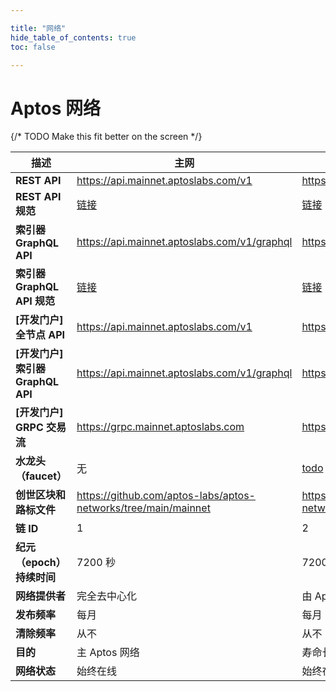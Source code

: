```yaml
---

title: "网络"
hide_table_of_contents: true
toc: false

---
```


# Aptos 网络

{/* TODO Make this fit better on the screen */}

| 描述                              | 主网                                                                                                             | 测试网                                                                                                           | 开发网                                                                                                          |
| --------------------------------- | ---------------------------------------------------------------------------------------------------------------- | ---------------------------------------------------------------------------------------------------------------- | --------------------------------------------------------------------------------------------------------------- |
| **REST API**                      | https://api.mainnet.aptoslabs.com/v1                                                                             | https://api.testnet.aptoslabs.com/v1                                                                             | https://api.devnet.aptoslabs.com/v1                                                                             |
| **REST API 规范**                 | <a href="https://api.mainnet.aptoslabs.com/v1/spec#/">链接</a>                                                   | <a href="https://api.testnet.aptoslabs.com/v1/spec#/">链接</a>                                                   | <a href="https://api.devnet.aptoslabs.com/v1/spec#/">链接</a>                                                   |
| **索引器 GraphQL API**            | https://api.mainnet.aptoslabs.com/v1/graphql                                                                     | https://api.testnet.aptoslabs.com/v1/graphql                                                                     | https://api.devnet.aptoslabs.com/v1/graphql                                                                     |
| **索引器 GraphQL API 规范**       | <a href="https://cloud.hasura.io/public/graphiql?endpoint=https://api.mainnet.aptoslabs.com/v1/graphql">链接</a> | <a href="https://cloud.hasura.io/public/graphiql?endpoint=https://api.testnet.aptoslabs.com/v1/graphql">链接</a> | <a href="https://cloud.hasura.io/public/graphiql?endpoint=https://api.devnet.aptoslabs.com/v1/graphql">链接</a> |
| **[开发门户] 全节点 API**         | https://api.mainnet.aptoslabs.com/v1                                                                             | https://api.testnet.aptoslabs.com/v1                                                                             | https://api.devnet.aptoslabs.com/v1                                                                             |
| **[开发门户] 索引器 GraphQL API** | https://api.mainnet.aptoslabs.com/v1/graphql                                                                     | https://api.testnet.aptoslabs.com/v1/graphql                                                                     | https://api.devnet.aptoslabs.com/v1/graphql                                                                     |
| **[开发门户] GRPC 交易流**        | https://grpc.mainnet.aptoslabs.com                                                                               | https://grpc.testnet.aptoslabs.com                                                                               | https://grpc.devnet.aptoslabs.com                                                                               |
| **水龙头（faucet）**              | 无                                                                                                               | [todo](/network/faucet)                                                                                          | https://faucet.devnet.aptoslabs.com/                                                                            |
| **创世区块和路标文件**                    | https://github.com/aptos-labs/aptos-networks/tree/main/mainnet                                                   | https://github.com/aptos-labs/aptos-networks/tree/main/testnet                                                   | https://github.com/aptos-labs/aptos-networks/tree/main/devnet                                                   |
| **链 ID**                         | 1                                                                                                                | 2                                                                                                                | [在 Aptos Explorer 页面的**右上角选择 Devnet**](https://explorer.aptoslabs.com/?network=Devnet)                 |
| **纪元（epoch）持续时间**         | 7200 秒                                                                                                          | 7200 秒                                                                                                          | 7200 秒                                                                                                         |
| **网络提供者**                    | 完全去中心化                                                                                                     | 由 Aptos Labs 代表 Aptos 基金会管理                                                                              | 由 Aptos Labs 代表 Aptos 基金会管理                                                                             |
| **发布频率**                      | 每月                                                                                                             | 每月                                                                                                             | 每周                                                                                                            |
| **清除频率**                      | 从不                                                                                                             | 从不                                                                                                             | 在更新时                                                                                                        |
| **目的**                          | 主 Aptos 网络                                                                                                    | 寿命长久、用于长期测试的网络。                                                                                   | 处于技术前沿，并用于探索性研究。                                                                                |
| **网络状态**                      | 始终在线                                                                                                         | 始终在线                                                                                                         | 几乎始终在线，在更新期间会有短暂中断。                                                                          |
